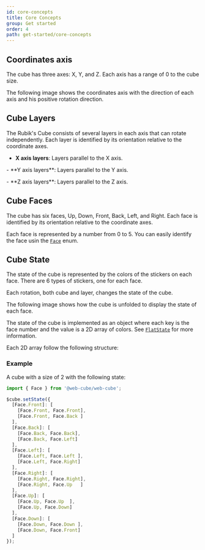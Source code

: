 ```yaml
---
id: core-concepts
title: Core Concepts
group: Get started
order: 4
path: get-started/core-concepts
---
```



## Coordinates axis

The cube has three axes: X, Y, and Z. Each axis has a range of 0 to the cube size.

The following image shows the coordinates axis with the direction of each axis and his positive rotation direction.

<figure>
    <CoordsSvg />
</figure>

## Cube Layers

The Rubik's Cube consists of several layers in each axis that can rotate independently. Each layer is identified by its orientation relative to the coordinate axes.

- **X axis layers**: Layers parallel to the X axis.
<figure>
  <LayerXSvg />
</figure>
- **Y axis layers**: Layers parallel to the Y axis.
<figure>
  <LayerYSvg />
</figure>
- **Z axis layers**: Layers parallel to the Z axis.
<figure>
  <LayerZSvg />
</figure>

## Cube Faces

The cube has six faces, Up, Down, Front, Back, Left, and Right. Each face is identified by its orientation relative to the coordinate axes.

Each face is represented by a number from 0 to 5. You can easily identify the face usin the [`Face`](/docs/others/types#face-enum) enum.

<figure>
    <FacesSvg />
</figure>

## Cube State

The state of the cube is represented by the colors of the stickers on each face. There are 6 types of stickers, one for each face.

Each rotation, both cube and layer, changes the state of the cube.

The following image shows how the cube is unfolded to display the state of each face.

<figure>
    <StateSvg />
</figure>

The state of the cube is implemented as an object where each key is the face number and the value is a 2D array of colors. See [`FlatState`](/docs/others/types#flatstate-type) for more information.

Each 2D array follow the following structure:

<figure>
  <StateFaceSvg />
</figure>

### Example

A cube with a size of 2 with the following state:

```typescript title=index.ts
import { Face } from '@web-cube/web-cube';

$cube.setState({
  [Face.Front]: [
    [Face.Front, Face.Front],
    [Face.Front, Face.Back ]
  ],
  [Face.Back]: [
    [Face.Back, Face.Back],
    [Face.Back, Face.Left]
  ],
  [Face.Left]: [
    [Face.Left, Face.Left ],
    [Face.Left, Face.Right]
  ],
  [Face.Right]: [
    [Face.Right, Face.Right],
    [Face.Right, Face.Up   ]
  ],
  [Face.Up]: [
    [Face.Up, Face.Up  ],
    [Face.Up, Face.Down]
  ],
  [Face.Down]: [
    [Face.Down, Face.Down ],
    [Face.Down, Face.Front]
  ]
});
```

<div class="rounded-lg overflow-hidden bg-slate-300 dark:bg-slate-700 my-8">
  <WebCube id="example-core-conceps" size={2} >
    <script type="module">
    {`
      const $cube = document.getElementById('example-core-conceps');
      $cube.setState({
        0: [
          [0, 0],
          [0, 1]
        ],
        1: [
          [1, 1],
          [1, 2]
        ],
        2: [
          [2, 2],
          [2, 3]
        ],
        3: [
          [3, 3],
          [3, 4]
        ],
        4: [
          [4, 4],
          [4, 5]
        ],
        5: [
          [5, 5],
          [5, 0]
        ]
      });
    `}
    </script>
  </WebCube>
</div>